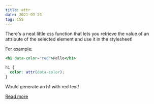 ```yaml
---
title: attr
date: 2021-03-23
tag: CSS
---
```


There's a neat little css function that lets you retrieve the value of an
attribute of the selected element and use it in the stylesheet!

For example:

```jsx
<h1 data-color="red">Hello</h1>
```

```css
h1 {
  color: attr(data-color);
}
```

Would generate an h1 with red text!

[ Read more ](<https://developer.mozilla.org/en-US/docs/Web/CSS/attr()>)
